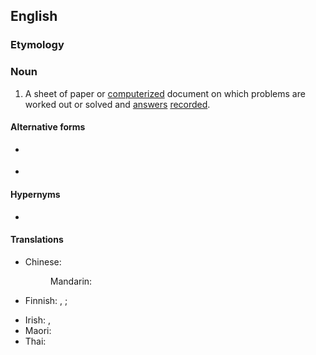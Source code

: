 ==English==

===Etymology===
{{compound|work|sheet|lang=en}}

===Noun===
{{en-noun}}

# A sheet of paper or [[computerized]] document on which problems are worked out or solved and [[answer]]s [[record]]ed.

====Alternative forms====
* {{l|en|wkst}} {{q|abbreviation}}
* {{l|en|wksht}} {{q|abbreviation}}

====Hypernyms====
* {{l|en|sheet}}

====Translations====
{{trans-top|sheet on which problems are worked out}}
* Chinese:
*: Mandarin: {{t+|cmn|工作表|tr=gōngzuòbiǎo|sc=Hans}}
* Finnish: {{t|fi|tehtäväpaperi}}, {{t|fi|tehtävämoniste}} {{qualifier|paper}}; {{t|fi|tehtäväsivu}} {{qualifier|on computer}}
{{trans-mid}}
* Irish: {{t|ga|bileog oibre|f}}, {{t|ga|bileog shaothair|f}}
* Maori: {{t|mi|raumahi }}
* Thai: {{t|th|ตารางทำการ}}
{{trans-bottom}}